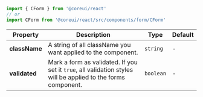 
```jsx
import { CForm } from '@coreui/react'
// or
import CForm from '@coreui/react/src/components/form/CForm'
```

| Property | Description | Type | Default |
| --- | --- | --- | --- |
| **className** | A string of all className you want applied to the component. | `string` | - |
| **validated** | Mark a form as validated. If you set it `true`, all validation styles will be applied to the forms component. | `boolean` | - |
